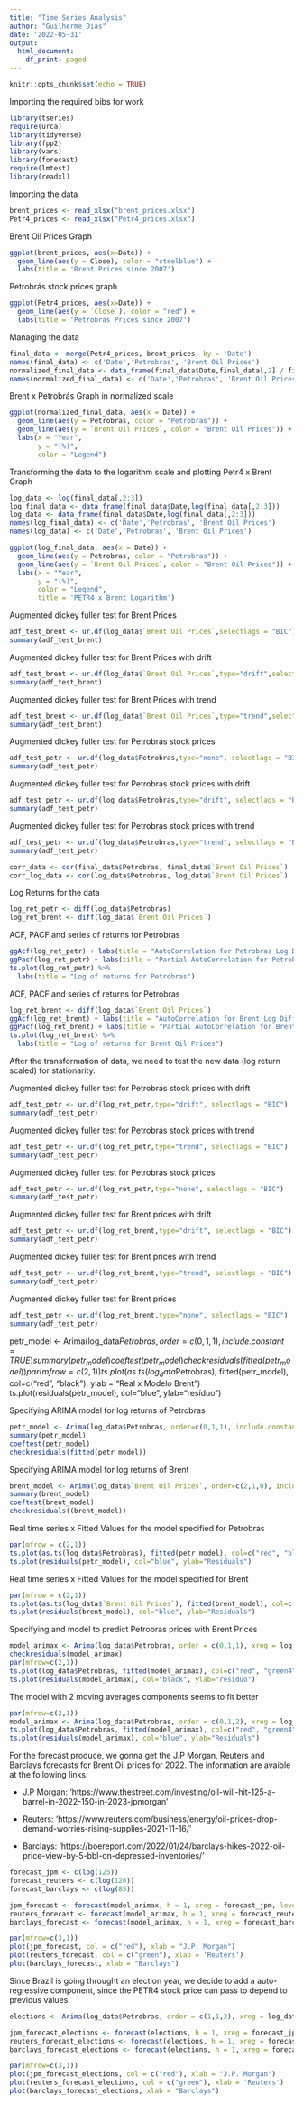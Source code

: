 ```yaml
---
title: "Time Series Analysis"
author: "Guilherme Dias"
date: '2022-05-31'
output:
  html_document:
    df_print: paged
---
```


```r
knitr::opts_chunk$set(echo = TRUE)
```


Importing the required bibs for work
```r
library(tseries)
require(urca)
library(tidyverse)
library(fpp2)
library(vars)
library(forecast)
require(lmtest)
library(readxl)
```

Importing the data
```r
brent_prices <- read_xlsx("brent_prices.xlsx")
Petr4_prices <- read_xlsx("Petr4_prices.xlsx")
```

Brent Oil Prices Graph
```r

ggplot(brent_prices, aes(x=Date)) + 
  geom_line(aes(y = Close), color = "steelblue") + 
  labs(title = 'Brent Prices since 2007')
```


Petrobrás stock prices graph
```r
ggplot(Petr4_prices, aes(x=Date)) + 
  geom_line(aes(y = `Close`), color = "red") + 
  labs(title = 'Petrobras Prices since 2007')
```

Managing the data
```r
final_data <- merge(Petr4_prices, brent_prices, by = 'Date')
names(final_data) <- c('Date','Petrobras', 'Brent Oil Prices')
normalized_final_data <- data_frame(final_data$Date,final_data[,2] / final_data[1,2],final_data[,3]/final_data[1,3])
names(normalized_final_data) <- c('Date','Petrobras', 'Brent Oil Prices')
```

Brent x Petrobrás Graph in normalized scale
```r
ggplot(normalized_final_data, aes(x = Date)) +
  geom_line(aes(y = Petrobras, color = "Petrobras")) +
  geom_line(aes(y = `Brent Oil Prices`, color = "Brent Oil Prices")) +
  labs(x = "Year",
       y = "(%)",
       color = "Legend")
```

Transforming the data to the logarithm scale and plotting Petr4 x Brent Graph
```r
log_data <- log(final_data[,2:3])
log_final_data <- data_frame(final_data$Date,log(final_data[,2:3]))
log_data <- data_frame(final_data$Date,log(final_data[,2:3]))
names(log_final_data) <- c('Date','Petrobras', 'Brent Oil Prices')
names(log_data) <- c('Date','Petrobras', 'Brent Oil Prices')

ggplot(log_final_data, aes(x = Date)) +
  geom_line(aes(y = Petrobras, color = "Petrobras")) +
  geom_line(aes(y = `Brent Oil Prices`, color = "Brent Oil Prices")) +
  labs(x = "Year",
       y = "(%)",
       color = "Legend", 
       title = 'PETR4 x Brent Logarithm')
```


Augmented dickey fuller test for Brent Prices
```r
adf_test_brent <- ur.df(log_data$`Brent Oil Prices`,selectlags = "BIC")
summary(adf_test_brent)
```

Augmented dickey fuller test for Brent Prices with drift
```r
adf_test_brent <- ur.df(log_data$`Brent Oil Prices`,type="drift",selectlags = "BIC")
summary(adf_test_brent)
```

Augmented dickey fuller test for Brent Prices with trend
```r
adf_test_brent <- ur.df(log_data$`Brent Oil Prices`,type="trend",selectlags = "BIC")
summary(adf_test_brent)

```

Augmented dickey fuller test for Petrobrás stock prices
```r
adf_test_petr <- ur.df(log_data$Petrobras,type="none", selectlags = "BIC")
summary(adf_test_petr)

```


Augmented dickey fuller test for Petrobrás stock prices with drift
```r
adf_test_petr <- ur.df(log_data$Petrobras,type="drift", selectlags = "BIC")
summary(adf_test_petr)
```


Augmented dickey fuller test for Petrobrás stock prices with trend
```r
adf_test_petr <- ur.df(log_data$Petrobras,type="trend", selectlags = "BIC")
summary(adf_test_petr)
```


```r
corr_data <- cor(final_data$Petrobras, final_data$`Brent Oil Prices`)
corr_log_data <- cor(log_data$Petrobras, log_data$`Brent Oil Prices`)
```


Log Returns for the data 
```r
log_ret_petr <- diff(log_data$Petrobras)
log_ret_brent <- diff(log_data$`Brent Oil Prices`)
```

ACF, PACF and series of returns for Petrobras
```r
ggAcf(log_ret_petr) + labs(title = "AutoCorrelation for Petrobras Log Diff")
ggPacf(log_ret_petr) + labs(title = "Partial AutoCorrelation for Petrobras Log Diff")
ts.plot(log_ret_petr) %>% 
  labs(title = "Log of returns for Petrobras")
```


ACF, PACF and series of returns for Petrobras

```r
log_ret_brent <- diff(log_data$`Brent Oil Prices`)
ggAcf(log_ret_brent) + labs(title = "AutoCorrelation for Brent Log Diff")
ggPacf(log_ret_brent) + labs(title = "Partial AutoCorrelation for Brent Log Diff")
ts.plot(log_ret_brent) %>% 
  labs(title = "Log of returns for Brent Oil Prices")
```

After the transformation of data, we need to test the new data (log return scaled) for stationarity.


Augmented dickey fuller test for Petrobrás stock prices with drift
```r
adf_test_petr <- ur.df(log_ret_petr,type="drift", selectlags = "BIC")
summary(adf_test_petr)
```


Augmented dickey fuller test for Petrobrás stock prices with trend
```r
adf_test_petr <- ur.df(log_ret_petr,type="trend", selectlags = "BIC")
summary(adf_test_petr)
```

Augmented dickey fuller test for Petrobrás stock prices
```r
adf_test_petr <- ur.df(log_ret_petr,type="none", selectlags = "BIC")
summary(adf_test_petr)
```


Augmented dickey fuller test for Brent prices with drift
```r
adf_test_petr <- ur.df(log_ret_brent,type="drift", selectlags = "BIC")
summary(adf_test_petr)
```

Augmented dickey fuller test for Brent prices with trend
```r
adf_test_petr <- ur.df(log_ret_brent,type="trend", selectlags = "BIC")
summary(adf_test_petr)
```

Augmented dickey fuller test for Brent prices 
```r
adf_test_petr <- ur.df(log_ret_brent,type="none", selectlags = "BIC")
summary(adf_test_petr)
```

petr_model <- Arima(log_data$Petrobras, order=c(0,1,1), include.constant = TRUE)
summary(petr_model)
coeftest(petr_model)
checkresiduals(fitted(petr_model))
par(mfrow = c(2,1))
ts.plot(as.ts(log_data$Petrobras), fitted(petr_model), col=c("red", "black"), ylab = "Real x Modelo Brent")
ts.plot(residuals(petr_model), col="blue", ylab="resíduo")






Specifying ARIMA model for log returns of Petrobras 
```r
petr_model <- Arima(log_data$Petrobras, order=c(0,1,1), include.constant = TRUE)
summary(petr_model)
coeftest(petr_model)
checkresiduals(fitted(petr_model))
```

Specifying ARIMA model for log returns of Brent
```r
brent_model <- Arima(log_data$`Brent Oil Prices`, order=c(2,1,0), include.constant = TRUE)
summary(brent_model)
coeftest(brent_model)
checkresiduals((brent_model))
```

Real time series x Fitted Values for the model specified for Petrobras
```r
par(mfrow = c(2,1))
ts.plot(as.ts(log_data$Petrobras), fitted(petr_model), col=c("red", "black"), ylab = "Real x Model PETR")
ts.plot(residuals(petr_model), col="blue", ylab="Residuals")
```

Real time series x Fitted Values for the model specified for Brent

```r
par(mfrow = c(2,1))
ts.plot(as.ts(log_data$`Brent Oil Prices`), fitted(brent_model), col=c("red", "black"), ylab = "Real x Model Brent")
ts.plot(residuals(brent_model), col="blue", ylab="Residuals")
```



Specifying and model to predict Petrobras prices with Brent Prices
```r
model_arimax <- Arima(log_data$Petrobras, order = c(0,1,1), xreg = log_data$`Brent Oil Prices`)
checkresiduals(model_arimax)
par(mfrow=c(2,1))
ts.plot(log_data$Petrobras, fitted(model_arimax), col=c("red", "green4"), ylab = "Real x Modelo Petrobrás")
ts.plot(residuals(model_arimax), col="black", ylab="resíduo")
```

The model with 2 moving averages components seems to fit better 
```r
par(mfrow=c(2,1))
model_arimax <- Arima(log_data$Petrobras, order = c(0,1,2), xreg = log_data$`Brent Oil Prices`)
ts.plot(log_data$Petrobras, fitted(model_arimax), col=c("red", "green4"), ylab = "Real x Model Petr")
ts.plot(residuals(model_arimax), col="blue", ylab="Residuals")
```

For the forecast produce, we gonna get the J.P Morgan, Reuters and Barclays forecasts for Brent Oil prices for 2022.
The information are avaible at the following links:


  - J.P Morgan: 'https://www.thestreet.com/investing/oil-will-hit-125-a-barrel-in-2022-150-in-2023-jpmorgan'
  
  - Reuters: 'https://www.reuters.com/business/energy/oil-prices-drop-demand-worries-rising-supplies-2021-11-16/'
  
  - Barclays: 'https://boereport.com/2022/01/24/barclays-hikes-2022-oil-price-view-by-5-bbl-on-depressed-inventories/'
  
```r
forecast_jpm <- c(log(125))  
forecast_reuters <- c(log(120)) 
forecast_barclays <- c(log(85))  

jpm_forecast <- forecast(model_arimax, h = 1, xreg = forecast_jpm, level = 0.95)
reuters_forecast <- forecast(model_arimax, h = 1, xreg = forecast_reuters, level = 0.95)
barclays_forecast <- forecast(model_arimax, h = 1, xreg = forecast_barclays, level = 0.95)

par(mfrow=c(3,1))
plot(jpm_forecast, col = c("red"), xlab = "J.P. Morgan")
plot(reuters_forecast, col = c("green"), xlab = 'Reuters')
plot(barclays_forecast, xlab = "Barclays")
```


Since Brazil is going throught an election year, we decide to add a auto-regressive component, since the PETR4 stock price can pass to depend to previous values.

```r

elections <- Arima(log_data$Petrobras, order = c(1,1,2), xreg = log_data$`Brent Oil Prices`)

jpm_forecast_elections <- forecast(elections, h = 1, xreg = forecast_jpm, level = 0.95)
reuters_forecast_elections <- forecast(elections, h = 1, xreg = forecast_reuters, level = 0.95)
barclays_forecast_elections <- forecast(elections, h = 1, xreg = forecast_barclays, level = 0.95)

```


```r
par(mfrow=c(3,1))
plot(jpm_forecast_elections, col = c("red"), xlab = "J.P. Morgan")
plot(reuters_forecast_elections, col = c("green"), xlab = 'Reuters')
plot(barclays_forecast_elections, xlab = "Barclays")

```